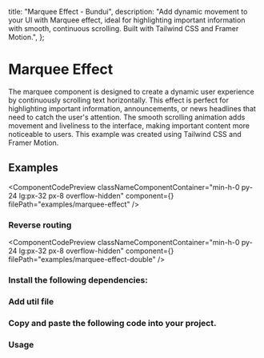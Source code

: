   title: "Marquee Effect - Bundui",
  description:
    "Add dynamic movement to your UI with Marquee effect, ideal for highlighting important information with smooth, continuous scrolling. Built with Tailwind CSS and Framer Motion.",
};


# Marquee Effect

The marquee component is designed to create a dynamic user experience by continuously scrolling text horizontally. This effect is perfect for highlighting important information, announcements, or news headlines that need to catch the user's attention. The smooth scrolling animation adds movement and liveliness to the interface, making important content more noticeable to users. This example was created using Tailwind CSS and Framer Motion.

## Examples

<ComponentCodePreview
  classNameComponentContainer="min-h-0 py-24 lg:px-32 px-8 overflow-hidden"
  component={<MarqueeEffectExample />}
  filePath="examples/marquee-effect"
/>

### Reverse routing

<ComponentCodePreview
  classNameComponentContainer="min-h-0 py-24 lg:px-32 px-8 overflow-hidden"
  component={<MarqueeEffectDoubleExample />}
  filePath="examples/marquee-effect-double"
/>

### Install the following dependencies:

<CodeRenderer
  code="npm i framer-motion clsx tailwind-merge @motionone/utils"
  lang="bash"
/>

### Add util file

<CodeBlock filePath="lib/utils.ts" />

### Copy and paste the following code into your project.

<CodeBlock filePath="components/ui/marquee-effect.tsx" />

### Usage

<CodeBlock filePath="components/examples/marquee-effect.tsx" />
